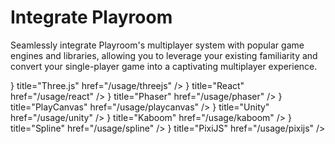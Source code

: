 
# Integrate Playroom

Seamlessly integrate Playroom's multiplayer system with popular game engines and libraries, allowing you to leverage your existing familiarity and convert your single-player game into a captivating multiplayer experience.




<Cards>
  <Card
    icon={<img src="/images/logos/threejs.svg" style={{width: "32px", marginTop: '20px;'}}></img>}
    title="Three.js"
    href="/usage/threejs"
  />
  <Card
    icon={ <img src="/images/logos/react.svg" style={{width: "32px", marginTop: '20px;'}}></img>}
    title="React"
    href="/usage/react"
  />
   <Card
    icon={ <img src="/images/logos/phaser.png" style={{width: "32px", marginTop: '20px;'}}></img>}
    title="Phaser"
    href="/usage/phaser"
  />
  <Card
    icon={ <img src="/images/logos/playcanvas.png" style={{width: "32px", marginTop: '20px;'}}></img>}
    title="PlayCanvas"
    href="/usage/playcanvas"
  />
  <Card
    icon={ <img src="/images/logos/unity.svg" style={{width: "32px", marginTop: '20px;'}}></img>}
    title="Unity"
    href="/usage/unity"
  />
  <Card
    icon={ <img src="/images/logos/kaboom.png" style={{width: "32px", marginTop: '20px;'}}></img>}
    title="Kaboom"
    href="/usage/kaboom"
  />
  <Card
    icon={ <img src="/images/logos/spline.svg" style={{width: "32px", marginTop: '20px;'}}></img>}
    title="Spline"
    href="/usage/spline"
  />
  <Card
    icon={ <img src="/images/logos/pixijs.png" style={{width: "32px", marginTop: '20px;'}}></img>}
    title="PixiJS"
    href="/usage/pixijs"
  />
  
</Cards>


